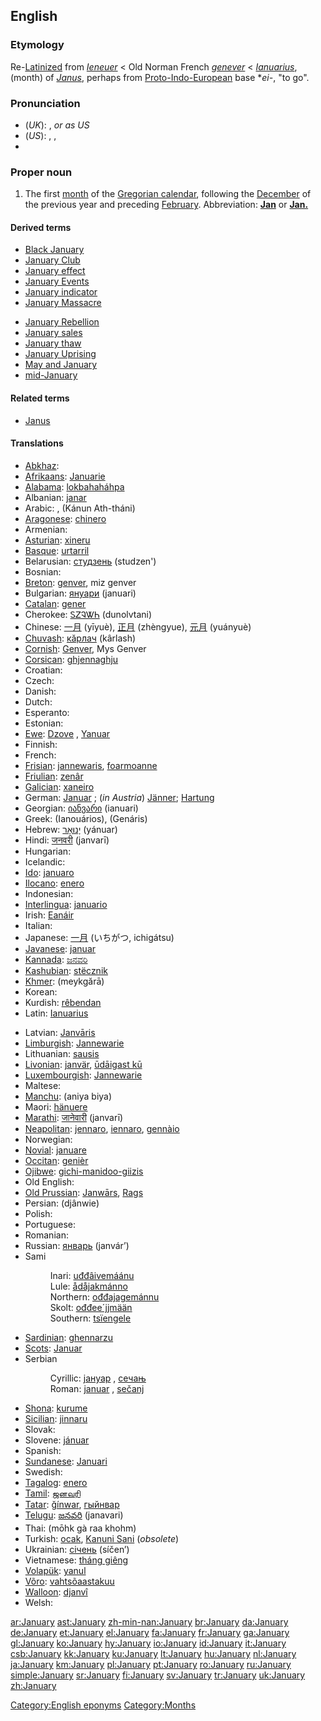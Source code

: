 ==English==

===Etymology===
Re-[[Latinize]]d from {{ME.}} ''[[Ieneuer]]'' < Old Norman French ''[[genever]]'' < {{L.}} ''[[Ianuarius]]'', (month) of ''[[Janus]]'', perhaps from [[Proto-Indo-European]] base *''ei-'', "to go".

===Pronunciation===
* (''UK''): {{IPA|/ˈdʒænjʊəri/}}, {{SAMPA|/"dZ{nju@ri/}} ''or as US''
* (''US''): {{AHD|jănʹyo͞o-ĕr'ē}}, {{IPA|/ˈdʒænjuˌɛri/}}, {{SAMPA|/"dZ{nju%Eri/}}
* {{audio|en-us-January.ogg|Audio (US)}}

===Proper noun===
{{en-proper noun|Januar|ies|-}}

# The first [[month]] of the [[Gregorian calendar]], following the [[December]] of the previous year and preceding [[February]]. Abbreviation: '''[[Jan]]''' or '''[[Jan.]]'''

====Derived terms====
{{rel-top|terms derived from January}}
* [[Black January]]
* [[January Club]]
* [[January effect]]
* [[January Events]]
* [[January indicator]]
* [[January Massacre]]
{{rel-mid}}
* [[January Rebellion]]
* [[January sales]]
* [[January thaw]]
* [[January Uprising]]
* [[May and January]]
* [[mid-January]]
{{rel-bottom}}

====Related terms====
* [[Janus]]

====Translations====
{{trans-top|first month of the Gregorian calendar}}
* [[Abkhaz]]: {{RUchar|[[ажьырныҳәа]]}} {{IPAchar|(aẓ̌ərnəḥwa)}}
* [[Afrikaans]]: [[Januarie]]
* [[Alabama]]: [[lokbahaháhpa]]
* Albanian: [[janar]]
* Arabic: {{ARchar|[[يناير|يَنَايِر]]}} {{unicode|(yanáːyir)}} {{m}}, {{ARchar|[[كانون الثاني]]}} (Kánun Ath-tháni) {{m}}
* [[Aragonese]]: [[chinero]] {{m}}
* Armenian: {{t+|hy|հունվար|sc=Hayeren|xs=Armenian}}
* [[Asturian]]: [[xineru]] {{m}}
* [[Basque]]: [[urtarril]]
* Belarusian: [[студзень]] (studzen')
* Bosnian: {{t-|bs|januar|m}}
* [[Breton]]: [[genver]], miz genver
* Bulgarian: [[януари]] (januari) {{m}}
* [[Catalan]]: [[gener]] {{m}}
* Cherokee: [[ᏚᏃᎸᏔᏂ]] (dunolvtani)
* Chinese: [[一月]] (yīyuè), [[正月]] (zhèngyue), [[元月]] (yuányuè)
* [[Chuvash]]: [[кăрлач]] (kârlash)
* [[Cornish]]: [[Genver]], Mys Genver
* [[Corsican]]: [[ghjennaghju]] {{m}}
* Croatian: {{t-|hr|siječanj}}
* Czech: {{t+|cs|leden|m}}
* Danish: {{t+|da|januar}}
* Dutch: {{t+|nl|januari|m}}
* Esperanto: {{t-|eo|januaro|xs=Esperanto}}
* Estonian: {{t+|et|jaanuar}}
* [[Ewe]]: [[Dzove]] {{n}}, [[Yanuar]] {{n}}
* Finnish: {{t+|fi|tammikuu}}
* French: {{t+|fr|janvier|m}}
* [[Frisian]]: [[jannewaris]], [[foarmoanne]]
* [[Friulian]]: [[zenâr]] {{m}}
* [[Galician]]: [[xaneiro]] {{m}}
* German: [[Januar]] {{m}}; (''in Austria'') [[Jänner]]; [[Hartung]] {{m}}
* Georgian: [[იანვარი]] (ianuari)
* Greek: {{t+|el|Ιανουάριος|m|sc=Grek}} (Ianouários), {{t+|el|Γενάρης|m|sc=Grek}} (Genáris)
* Hebrew: [[ינואר|יָנוּאָר]] (yánuar)
* Hindi: [[जनवरी]] (janvarī)
* Hungarian: {{t+|hu|január}}
* Icelandic: {{t+|is|janúar}}
* [[Ido]]: [[januaro]]
* [[Ilocano]]: [[enero]]
* Indonesian: {{t-|id|januari|xs=Indonesian}}
* [[Interlingua]]: [[januario]]
* Irish: [[Eanáir]]
* Italian: {{t+|it|gennaio|m}}
* Japanese: [[一月]] (いちがつ, ichigátsu)
* [[Javanese]]: [[januar]]
* [[Kannada]]: [[ಜನವರಿ]]
* [[Kashubian]]: [[stëcznik]]
* [[Khmer]]: {{KMchar|[[មករា]]}} (meykgărā)
* Korean: {{t+|ko|일월|tr=irweol|sc=KOchar}}
* Kurdish: [[rêbendan]]
* Latin: [[Ianuarius]] {{m}}
{{trans-mid}}
* Latvian: [[Janvāris]]
* [[Limburgish]]: [[Jannewarie]]
* Lithuanian: [[sausis]] {{m}}
* [[Livonian]]: [[janvär]], [[ūdāigast kū]]
* [[Luxembourgish]]: [[Jannewarie]]
* Maltese: {{t-|mt|Jannar|xs=Maltese}}
* [[Manchu]]: (aniya biya)
* Maori: [[hänuere]]
* [[Marathi]]: [[जानेवारी]] (janvarī)
* [[Neapolitan]]: [[jennaro]], [[iennaro]], [[gennàio]]
* Norwegian: {{t+|no|januar}}
* [[Novial]]: [[januare]]
* [[Occitan]]: [[genièr]] {{m}}
* [[Ojibwe]]: [[gichi-manidoo-giizis]]
* Old English: {{t-|ang|æfterra geola|m|alt=æfterra ġēola|xs=Old English}}
* [[Old Prussian]]: [[Janwārs]], [[Rags]]
* Persian: {{FAchar|[[ژانویه]]}} (djânwie)
* Polish: {{t+|pl|styczeń}}
* Portuguese: {{t+|pt|janeiro}}
* Romanian: {{t+|ro|ianuarie|m}}
* Russian: [[январь]] (janvár’) {{m}}
* Sami
*: Inari: [[uđđâivemáánu]]
*: Lule: [[ådåjakmánno]]
*: Northern: [[ođđajagemánnu]]
*: Skolt: [[ođđeeˊjjmään]]
*: Southern: [[tsïengele]]
* [[Sardinian]]: [[ghennarzu]] {{m}}
* [[Scots]]: [[Januar]]
* Serbian
*: Cyrillic: [[јануар#Serbian|јануар]] {{m}}, [[сечањ]] {{m}}
*: Roman: [[januar#Serbian|januar]] {{m}}, [[sečanj]] {{m}}
* [[Shona]]: [[kurume]]
* [[Sicilian]]: [[jinnaru]] {{m}}
* Slovak: {{t+|sk|január|m}}
* Slovene: [[jánuar]] {{m}}
* Spanish: {{t+|es|enero|m}}
* [[Sundanese]]: [[Januari]]
* Swedish: {{t+|sv|januari}}
* [[Tagalog]]: [[enero#Tagalog|enero]]
* [[Tamil]]: [[ஜனவரி]]
* [[Tatar]]: [[ğínwar]], [[гыйнвар]]
* [[Telugu]]: [[జనవరి]] (janavari)
* Thai: {{THchar|[[มกราคม]]}} (mōhk gà raa khohm)
* Turkish: [[ocak]], [[Kanuni Sani]] (''obsolete'')
* Ukrainian: [[cічень]] (síčen’)
* Vietnamese: [[tháng giêng]]
* [[Volapük]]: [[yanul]]
* [[Võro]]: [[vahtsõaastakuu]]
* [[Walloon]]: [[djanvî]]
* Welsh: {{t-|cy|Ionawr|f|xs=Welsh}}
{{trans-bottom}}

[[Category:English eponyms]]
[[Category:Months]]

[[ar:January]]
[[ast:January]]
[[zh-min-nan:January]]
[[br:January]]
[[da:January]]
[[de:January]]
[[et:January]]
[[el:January]]
[[fa:January]]
[[fr:January]]
[[ga:January]]
[[gl:January]]
[[ko:January]]
[[hy:January]]
[[io:January]]
[[id:January]]
[[it:January]]
[[csb:January]]
[[kk:January]]
[[ku:January]]
[[lt:January]]
[[hu:January]]
[[nl:January]]
[[ja:January]]
[[km:January]]
[[pl:January]]
[[pt:January]]
[[ro:January]]
[[ru:January]]
[[simple:January]]
[[sr:January]]
[[fi:January]]
[[sv:January]]
[[tr:January]]
[[uk:January]]
[[zh:January]]